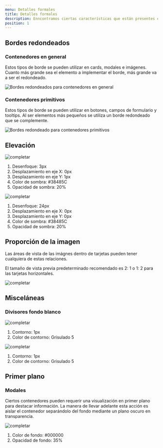 ```yaml
---
menu: Detalles formales
title: Detalles formales
description: Enncontramos ciertas características que están presentes en las piezas que componen Obelisco, esto ayuda a percibirlo como sistema.
position: 1
---
```


## Bordes redondeados

<Row><Col items={2}>

### Contenedores en general
Estos tipos de borde se pueden utilizar en cards, modales e imágenes. Cuanto más grande sea el elemento a implementar el borde, más grande va a ser el redondeado.

</Col><Col items={2}>

![Bordes redondeados para contenedores en general](/guía-de-estilos/detalles-formales/borde-redondeado-1.svg)

</Col></Row>

<Row><Col items={2}>

### Contenedores primitivos
Estos tipos de borde se pueden utilizar en botones, campos de formulario y tooltips. Al ser elementos más pequeños se utiliza un borde redondeado que se complemente.

</Col><Col items={2}>

![Bordes redondeado para contenedores primitivos](/guía-de-estilos/detalles-formales/borde-redondeado-2.svg)

</Col></Row>

## Elevación

<Row><Col items={2}>

![completar](/guía-de-estilos/detalles-formales/contenedor-1.svg)

1. Desenfoque: 3px 
2. Desplazamiento en eje X: 0px 
3. Desplazamiento en eje Y: 1px 
4. Color de sombra: #38485C 
5. Opacidad de sombra: 20%

</Col><Col items={2}>

![completar](/guía-de-estilos/detalles-formales/contenedor-2.svg)

1. Desenfoque: 24px 
2. Desplazamiento en eje X: 0px 
3. Desplazamiento en eje Y: 0px 
4. Color de sombra: #38485C 
5. Opacidad de sombra: 20%

</Col></Row>

## Proporción de la imagen

Las áreas de vista de las imágnes dentro de tarjetas pueden tener cualquiera de estas relaciones.

El tamaño de vista previa predeterminado recomendado es 2: 1 o 1: 2 para las tarjetas horizontales.

![completar](/guía-de-estilos/detalles-formales/imágenes.svg)

## Misceláneas

### Divisores fondo blanco

<Row><Col items={2}>

![completar](/guía-de-estilos/detalles-formales/misceláneas-1.svg)

1. Contorno: 1px
2. Color de contorno: Grisulado 5

</Col><Col items={2}>

![completar](/guía-de-estilos/detalles-formales/misceláneas-2.svg)

1. Contorno: 1px
2. Color de contorno: Grisulado 5

</Col></Row>

## Primer plano

### Modales

Ciertos contenedores pueden requerir una visualización en primer plano para destacar información. La manera de llevar adelante esta acción es aislar el contenedor separándolo del fondo mediante un plano oscuro en transparencia.

![completar](/guía-de-estilos/detalles-formales/modales.svg)

1. Color de fondo: #000000
2. Opacidad de fondo: 35%